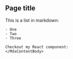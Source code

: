
<DarkTheme>
<NavbarFullMenu />
    <MdxTitle>
        <h2>Page title</h2>
    </MdxTitle>
    <MdxContentBody articleTitle="Page title" >
    This is a list in markdown:
    
    - One
    - Two
    - Three
    
    Checkout my React component:
    </MdxContentBody>
</DarkTheme>
 